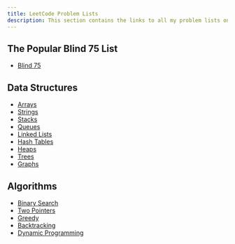 ```yaml
---
title: LeetCode Problem Lists
description: This section contains the links to all my problem lists on LeetCode.
---
```


## <HoverUnderline>The Popular Blind 75 List</HoverUnderline>

- [Blind 75](https://leetcode.com/problem-list/a43cai6c/)

## <HoverUnderline>Data Structures</HoverUnderline>

- [Arrays](https://leetcode.com/problem-list/a630svvj/)
- [Strings](https://leetcode.com/problem-list/aknll1u2/)
- [Stacks](https://leetcode.com/problem-list/akn7z2qt/)
- [Queues](https://leetcode.com/problem-list/a4abs82i/)
- [Linked Lists](https://leetcode.com/problem-list/aknlxwm2/)
- [Hash Tables](https://leetcode.com/problem-list/akl1lyog/)
- [Heaps](https://leetcode.com/problem-list/akwketg6/)
- [Trees](https://leetcode.com/problem-list/agx4wo6s/)
- [Graphs](https://leetcode.com/problem-list/a42xn1b7/)

## <HoverUnderline>Algorithms</HoverUnderline>

- [Binary Search](https://leetcode.com/problem-list/aknwo2es/)
- [Two Pointers](https://leetcode.com/problem-list/a47wjoeg/)
- [Greedy](https://leetcode.com/problem-list/a427oq0g/)
- [Backtracking](https://leetcode.com/problem-list/akwlkmhm/)
- [Dynamic Programming](https://leetcode.com/problem-list/aknlm6br/)